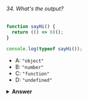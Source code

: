 ###### 34. What's the output?

```javascript
function sayHi() {
  return (() => 0)();
}

console.log(typeof sayHi());
```

- A: `"object"`
- B: `"number"`
- C: `"function"`
- D: `"undefined"`

<details>
<summary>
<b>Answer</b>
</summary>

#### Answer: B

The `sayHi` function returns the returned value of the immediately invoked function expression (IIFE). This function returned `0`, which is type `"number"`.
FYI: `typeof` can return the following list of values: `undefined`, `boolean`, `number`, `bigint`, `string`, `symbol`, `function` and `object`. Note that `typeof null` returns `"object"`.

</details>

